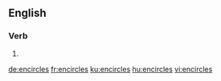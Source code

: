 ==English==

===Verb===
{{head|en}}

# {{en-third-person singular of|encircle}}

[[de:encircles]]
[[fr:encircles]]
[[ku:encircles]]
[[hu:encircles]]
[[vi:encircles]]
